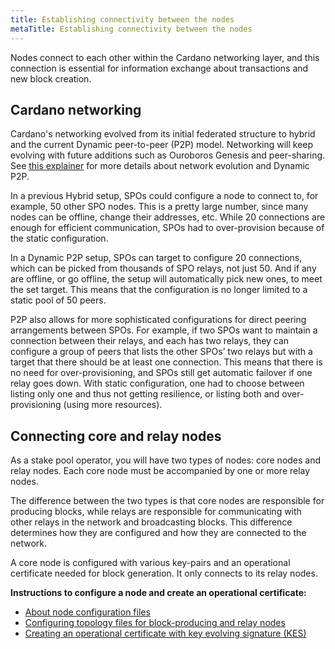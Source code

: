 ```yaml
---
title: Establishing connectivity between the nodes
metaTitle: Establishing connectivity between the nodes
---
```


Nodes connect to each other within the Cardano networking layer, and this
connection is essential for information exchange about transactions and new
block creation.

## Cardano networking

Cardano's networking evolved from its initial federated structure to hybrid and the current Dynamic peer-to-peer (P2P) model. Networking will keep evolving with future additions such as Ouroboros Genesis and peer-sharing. See [this explainer](https://docs.cardano.org/explore-cardano/cardano-network/p2p-networking) for more details about network evolution and Dynamic P2P. 

In a previous Hybrid setup, SPOs could configure a node to connect to, for example, 50 other SPO nodes. This is a pretty large number, since many nodes can be offline, change their addresses, etc. While 20 connections are enough for efficient communication, SPOs had to over-provision because of the static configuration.

In a Dynamic P2P setup, SPOs can target to configure 20 connections, which can be picked from thousands of SPO relays, not just 50. And if any are offline, or go offline, the setup will automatically pick new ones, to meet the set target. This means that the configuration is no longer limited to a static pool of 50 peers.

P2P also allows for more sophisticated configurations for direct peering arrangements between SPOs. For example, if two SPOs want to maintain a connection between their relays, and each has two relays, they can configure a group of peers that lists the other SPOs’ two relays but with a target that there should be at least one connection. This means that there is no need for over-provisioning, and SPOs still get automatic failover if one relay goes down. With static configuration, one had to choose between listing only one and thus not getting resilience, or listing both and over-provisioning (using more resources).

## Connecting core and relay nodes

As a stake pool operator, you will have two types of nodes: core nodes and relay
nodes. Each core node must be accompanied by one or more relay nodes.

The difference between the two types is that core nodes are responsible for
producing blocks, while relays are responsible for communicating with other
relays in the network and broadcasting blocks. This difference determines how
they are configured and how they are connected to the network.

A core node is configured with various key-pairs and an operational certificate
needed for block generation. It only connects to its relay nodes.

**Instructions to configure a node and create an operational certificate:**

- [About node configuration files](https://github.com/input-output-hk/cardano-node/blob/master/doc/getting-started/understanding-config-files.md)
- [Configuring topology files for block-producing and relay nodes](https://github.com/input-output-hk/cardano-node/blob/master/doc/stake-pool-operations/0_core_relay.md)
- [Creating an operational certificate with key evolving signature (KES)](https://github.com/input-output-hk/cardano-node/blob/master/doc/stake-pool-operations/7_KES_period.md)
